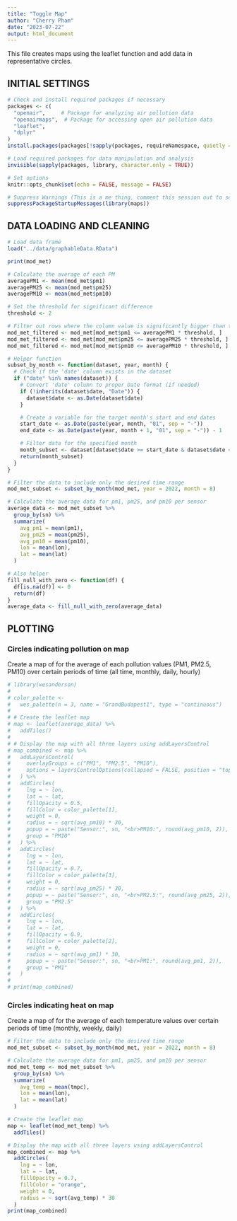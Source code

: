 ```yaml
---
title: "Toggle Map"
author: "Cherry Pham"
date: "2023-07-22"
output: html_document
---
```


This file creates maps using the leaflet function and add data in representative circles.

## INITIAL SETTINGS

```r
# Check and install required packages if necessary
packages <- c(
  "openair",     # Package for analyzing air pollution data
  "openairmaps",  # Package for accessing open air pollution data
  "leaflet",
  "dplyr"
)
install.packages(packages[!sapply(packages, requireNamespace, quietly = TRUE)])

# Load required packages for data manipulation and analysis
invisible(sapply(packages, library, character.only = TRUE))

# Set options
knitr::opts_chunk$set(echo = FALSE, message = FALSE)

# Suppress Warnings (This is a me thing, comment this session out to see the conflicting functions)
suppressPackageStartupMessages(library(maps))
```

## DATA LOADING AND CLEANING

```r
# Load data frame
load("../data/graphableData.RData")
```

```r
print(mod_met)
```

```r
# Calculate the average of each PM
averagePM1 <- mean(mod_met$pm1)
averagePM25 <- mean(mod_met$pm25)
averagePM10 <- mean(mod_met$pm10)

# Set the threshold for significant difference
threshold <- 2

# Filter out rows where the column value is significantly bigger than the average
mod_met_filtered <- mod_met[mod_met$pm1 <= averagePM1 * threshold, ]
mod_met_filtered <- mod_met[mod_met$pm25 <= averagePM25 * threshold, ]
mod_met_filtered <- mod_met[mod_met$pm10 <= averagePM10 * threshold, ]

# Helper function
subset_by_month <- function(dataset, year, month) {
  # Check if the 'date' column exists in the dataset
  if ("date" %in% names(dataset)) {
    # Convert 'date' column to proper Date format (if needed)
    if (!inherits(dataset$date, "Date")) {
      dataset$date <- as.Date(dataset$date)
    }

    # Create a variable for the target month's start and end dates
    start_date <- as.Date(paste(year, month, "01", sep = "-"))
    end_date <- as.Date(paste(year, month + 1, "01", sep = "-")) - 1

    # Filter data for the specified month
    month_subset <- dataset[dataset$date >= start_date & dataset$date <= end_date, ]
    return(month_subset)
  }
}

# Filter the data to include only the desired time range
mod_met_subset <- subset_by_month(mod_met, year = 2022, month = 8)

# Calculate the average data for pm1, pm25, and pm10 per sensor
average_data <- mod_met_subset %>%
  group_by(sn) %>%
  summarize(
    avg_pm1 = mean(pm1),
    avg_pm25 = mean(pm25),
    avg_pm10 = mean(pm10),
    lon = mean(lon),
    lat = mean(lat)   
  ) 

# Also helper
fill_null_with_zero <- function(df) {
  df[is.na(df)] <- 0
  return(df)
}
average_data <- fill_null_with_zero(average_data)
```

## PLOTTING

### Circles indicating pollution on map

Create a map of for the average of each pollution values (PM1, PM2.5, PM10) over certain periods of time (all time, monthly, daily, hourly)

```r
# library(wesanderson)
# 
# color_palette <-
#   wes_palette(n = 3, name = "GrandBudapest1", type = "continuous")
# 
# # Create the leaflet map
# map <- leaflet(average_data) %>%
#   addTiles()
# 
# # Display the map with all three layers using addLayersControl
# map_combined <- map %>%
#   addLayersControl(
#     overlayGroups = c("PM1", "PM2.5", "PM10"),
#     options = layersControlOptions(collapsed = FALSE, position = "topright")
#   ) %>%
#   addCircles(
#     lng = ~ lon,
#     lat = ~ lat,
#     fillOpacity = 0.5,
#     fillColor = color_palette[1],
#     weight = 0,
#     radius = ~ sqrt(avg_pm10) * 30,
#     popup = ~ paste("Sensor:", sn, "<br>PM10:", round(avg_pm10, 2)),
#     group = "PM10"
#   ) %>%
#   addCircles(
#     lng = ~ lon,
#     lat = ~ lat,
#     fillOpacity = 0.7,
#     fillColor = color_palette[3],
#     weight = 0,
#     radius = ~ sqrt(avg_pm25) * 30,
#     popup = ~ paste("Sensor:", sn, "<br>PM2.5:", round(avg_pm25, 2)),
#     group = "PM2.5"
#   ) %>%
#   addCircles(
#     lng = ~ lon,
#     lat = ~ lat,
#     fillOpacity = 0.9,
#     fillColor = color_palette[2],
#     weight = 0,
#     radius = ~ sqrt(avg_pm1) * 30,
#     popup = ~ paste("Sensor:", sn, "<br>PM1:", round(avg_pm1, 2)),
#     group = "PM1"
#   )
# 
# print(map_combined)
```

### Circles indicating heat on map

Create a map of for the average of each temperature values over certain periods of time (monthly, weekly, daily)

```r
# Filter the data to include only the desired time range
mod_met_subset <- subset_by_month(mod_met, year = 2022, month = 8)

# Calculate the average data for pm1, pm25, and pm10 per sensor
mod_met_temp <- mod_met_subset %>%
  group_by(sn) %>%
  summarize(
    avg_temp = mean(tmpc),
    lon = mean(lon),
    lat = mean(lat)   
  ) 

# Create the leaflet map
map <- leaflet(mod_met_temp) %>%
  addTiles()

# Display the map with all three layers using addLayersControl
map_combined <- map %>%
  addCircles(
    lng = ~ lon,
    lat = ~ lat,
    fillOpacity = 0.7,
    fillColor = "orange",
    weight = 0,
    radius = ~ sqrt(avg_temp) * 30
  )
print(map_combined)
```